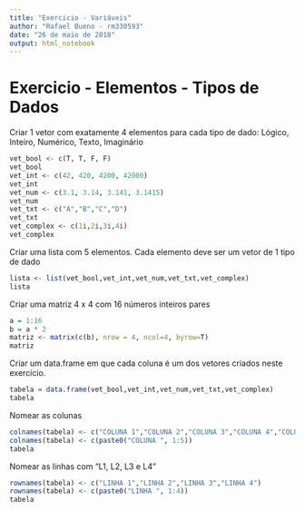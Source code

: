 ```yaml
---
title: "Exercicio - Variáveis"
author: "Rafael Bueno - rm330593"
date: "26 de maio de 2018"
output: html_notebook
---
```


# Exercicio - Elementos - Tipos de Dados

Criar 1 vetor com exatamente 4 elementos para cada tipo de dado:
Lógico, Inteiro, Numérico, Texto, Imaginário

```r
vet_bool <- c(T, T, F, F)
vet_bool
vet_int <- c(42, 420, 4200, 42000)
vet_int
vet_num <- c(3.1, 3.14, 3.141, 3.1415)
vet_num
vet_txt <- c("A","B","C","D")
vet_txt
vet_complex <- c(1i,2i,3i,4i)
vet_complex
```

Criar uma lista com 5 elementos. Cada elemento deve ser um vetor de
1 tipo de dado

```r
lista <- list(vet_bool,vet_int,vet_num,vet_txt,vet_complex)
lista
```

Criar uma matriz 4 x 4 com 16 números inteiros pares

```r
a = 1:16
b = a * 2
matriz <- matrix(c(b), nrow = 4, ncol=4, byrow=T)
matriz
```

Criar um data.frame em que cada coluna é um dos vetores 
criados neste exercício.

```r
tabela = data.frame(vet_bool,vet_int,vet_num,vet_txt,vet_complex)
tabela
```

Nomear as colunas

```r
colnames(tabela) <- c("COLUNA 1","COLUNA 2","COLUNA 3","COLUNA 4","COLUNA 5")
colnames(tabela) <- c(paste0("COLUNA ", 1:5))
tabela
```

Nomear as linhas com "L1, L2, L3 e L4"

```r
rownames(tabela) <- c("LINHA 1","LINHA 2","LINHA 3","LINHA 4")
rownames(tabela) <- c(paste0("LINHA ", 1:4))
tabela
```

